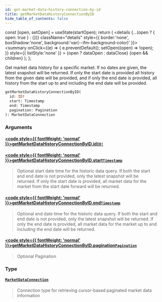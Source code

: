 ```yaml
---
id: get-market-data-history-connection-by-id
title: getMarketDataHistoryConnectionByID
hide_table_of_contents: false
---
```







  const [open, setOpen] = useState(startOpen);
  return (
    <details {...(open ? { open: true } : {})} className="details" style={{ border:'none', boxShadow:'none', background:'var(--ifm-background-color)' }}>
      <summary
        onClick={(e) => {
          e.preventDefault();
          setOpen((open) => !open);
        }}
        style={{ listStyle:'none' }}
      >
      {open ? dataOpen : dataClose}
      </summary>
      {open && children}
    </details>
  );
};




Get market data history for a specific market. If no dates are given, the latest snapshot will be returned. If only the start date is provided all history from the given date will be provided, and if only the end date is provided, all history from the start up to and including the end date will be provided.


```graphql
getMarketDataHistoryConnectionByID(
  id: ID!
  start: Timestamp
  end: Timestamp
  pagination: Pagination
): MarketDataConnection
```


### Arguments

#### [<code style={{ fontWeight: 'normal' }}>getMarketDataHistoryConnectionByID.<b>id</b></code>](#)<Bullet />[`ID!`](/testnet/api/graphql/scalars/id) <Badge class="secondary" text="non-null"/> <Badge class="secondary" text="scalar"/>
> 
> 

#### [<code style={{ fontWeight: 'normal' }}>getMarketDataHistoryConnectionByID.<b>start</b></code>](#)<Bullet />[`Timestamp`](/testnet/api/graphql/scalars/timestamp) <Badge class="secondary" text="scalar"/>
> Optional start date time for the historic data query.
> If both the start and end date is not provided, only the latest snapshot will be returned.
> If only the start date is provided, all market data for the market from the start date forward will be returned.
> 

#### [<code style={{ fontWeight: 'normal' }}>getMarketDataHistoryConnectionByID.<b>end</b></code>](#)<Bullet />[`Timestamp`](/testnet/api/graphql/scalars/timestamp) <Badge class="secondary" text="scalar"/>
> Optional end date time for the historic data query.
> If both the start and end date is not provided, only the latest snapshot will be returned.
> If only the end date is provided, all market data for the market up to and including the end date will be returned.
> 

#### [<code style={{ fontWeight: 'normal' }}>getMarketDataHistoryConnectionByID.<b>pagination</b></code>](#)<Bullet />[`Pagination`](/testnet/api/graphql/inputs/pagination) <Badge class="secondary" text="input"/>
> Optional Pagination
> 

### Type

#### [`MarketDataConnection`](/testnet/api/graphql/objects/market-data-connection) <Badge class="secondary" text="object"/>
> Connection type for retrieving cursor-based paginated market data information
> 



